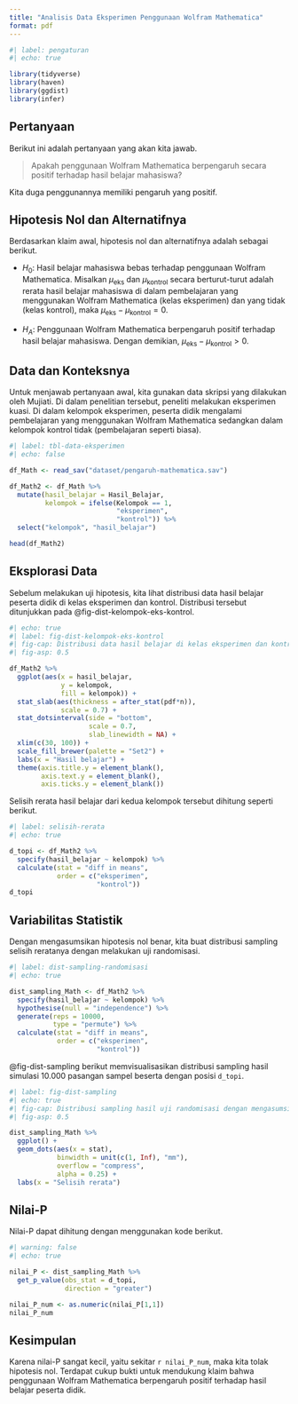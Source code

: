 ```yaml
---
title: "Analisis Data Eksperimen Penggunaan Wolfram Mathematica"
format: pdf
---
```


```r
#| label: pengaturan
#| echo: true

library(tidyverse)
library(haven)
library(ggdist)
library(infer)

```

## Pertanyaan

Berikut ini adalah pertanyaan yang akan kita jawab.

> Apakah penggunaan Wolfram Mathematica berpengaruh secara positif terhadap hasil belajar mahasiswa?

Kita duga penggunannya memiliki pengaruh yang positif.

## Hipotesis Nol dan Alternatifnya {.smaller}

Berdasarkan klaim awal, hipotesis nol dan alternatifnya adalah sebagai berikut.

-   $H_0$: Hasil belajar mahasiswa bebas terhadap penggunaan Wolfram Mathematica. Misalkan $\mu_{\text{eks}}$ dan $\mu_{\text{kontrol}}$ secara berturut-turut adalah rerata hasil belajar mahasiswa di dalam pembelajaran yang menggunakan Wolfram Mathematica (kelas eksperimen) dan yang tidak (kelas kontrol), maka $\mu_{\text{eks}}-\mu_{\text{kontrol}} = 0$.

-   $H_A$: Penggunaan Wolfram Mathematica berpengaruh positif terhadap hasil belajar mahasiswa. Dengan demikian, $\mu_{\text{eks}}-\mu_{\text{kontrol}} > 0$.

## Data dan Konteksnya {.smaller}

Untuk menjawab pertanyaan awal, kita gunakan data skripsi yang dilakukan oleh Mujiati. Di dalam penelitian tersebut, peneliti melakukan eksperimen kuasi. Di dalam kelompok eksperimen, peserta didik mengalami pembelajaran yang menggunakan Wolfram Mathematica sedangkan dalam kelompok kontrol tidak (pembelajaran seperti biasa).

```r
#| label: tbl-data-eksperimen
#| echo: false

df_Math <- read_sav("dataset/pengaruh-mathematica.sav")

df_Math2 <- df_Math %>%
  mutate(hasil_belajar = Hasil_Belajar,
         kelompok = ifelse(Kelompok == 1,
                           "eksperimen",
                           "kontrol")) %>%
  select("kelompok", "hasil_belajar")

head(df_Math2)
```

## Eksplorasi Data

Sebelum melakukan uji hipotesis, kita lihat distribusi data hasil belajar peserta didik di kelas eksperimen dan kontrol. Distribusi tersebut ditunjukkan pada @fig-dist-kelompok-eks-kontrol.

```r
#| echo: true
#| label: fig-dist-kelompok-eks-kontrol
#| fig-cap: Distribusi data hasil belajar di kelas eksperimen dan kontrol.
#| fig-asp: 0.5

df_Math2 %>%
  ggplot(aes(x = hasil_belajar,
             y = kelompok,
             fill = kelompok)) +
  stat_slab(aes(thickness = after_stat(pdf*n)),
             scale = 0.7) +
  stat_dotsinterval(side = "bottom",
                    scale = 0.7,
                    slab_linewidth = NA) +
  xlim(c(30, 100)) +
  scale_fill_brewer(palette = "Set2") +
  labs(x = "Hasil belajar") +
  theme(axis.title.y = element_blank(),
        axis.text.y = element_blank(),
        axis.ticks.y = element_blank())

```

Selisih rerata hasil belajar dari kedua kelompok tersebut dihitung seperti berikut.

```r
#| label: selisih-rerata
#| echo: true

d_topi <- df_Math2 %>%
  specify(hasil_belajar ~ kelompok) %>%
  calculate(stat = "diff in means",
            order = c("eksperimen",
                      "kontrol"))
d_topi
```

## Variabilitas Statistik

Dengan mengasumsikan hipotesis nol benar, kita buat distribusi sampling selisih reratanya dengan melakukan uji randomisasi.

```r
#| label: dist-sampling-randomisasi
#| echo: true

dist_sampling_Math <- df_Math2 %>%
  specify(hasil_belajar ~ kelompok) %>%
  hypothesise(null = "independence") %>%
  generate(reps = 10000,
           type = "permute") %>%
  calculate(stat = "diff in means",
            order = c("eksperimen",
                      "kontrol"))

```

@fig-dist-sampling berikut memvisualisasikan distribusi sampling hasil simulasi 10.000 pasangan sampel beserta dengan posisi `d_topi`.

```r
#| label: fig-dist-sampling
#| echo: true
#| fig-cap: Distribusi sampling hasil uji randomisasi dengan mengasumsikan hipotesis nol benar.
#| fig-asp: 0.5

dist_sampling_Math %>%
  ggplot() +
  geom_dots(aes(x = stat),
            binwidth = unit(c(1, Inf), "mm"),
            overflow = "compress",
            alpha = 0.25) +
  labs(x = "Selisih rerata")
```

## Nilai-P

Nilai-P dapat dihitung dengan menggunakan kode berikut.

```r
#| warning: false
#| echo: true

nilai_P <- dist_sampling_Math %>%
  get_p_value(obs_stat = d_topi,
              direction = "greater")

nilai_P_num <- as.numeric(nilai_P[1,1])
nilai_P_num
```

## Kesimpulan

Karena nilai-P sangat kecil, yaitu sekitar `r nilai_P_num`, maka kita tolak hipotesis nol. Terdapat cukup bukti untuk mendukung klaim bahwa penggunaan Wolfram Mathematica berpengaruh positif terhadap hasil belajar peserta didik.

